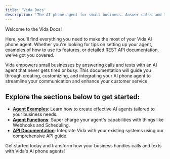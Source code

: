 ```yaml
---
title: 'Vida Docs'
description: 'The AI phone agent for small business. Answer calls and texts with an AI phone agent that always works and is never busy.'
---
```


Welcome to the Vida Docs!

Here, you'll find everything you need to make the most of your Vida AI phone agent. Whether you're looking for tips on setting up your agent, examples of how to use its features, or detailed REST API documentation, we've got you covered.

Vida empowers small businesses by answering calls and texts with an AI agent that never gets tired or busy. This documentation will guide you through creating, customizing, and integrating your AI phone agent to streamline your communication and enhance your customer service.

## Explore the sections below to get started:

- **[Agent Examples](/examples)**: Learn how to create effective AI agents tailored to your business needs.
- **[Agent Functions](/functions)**: Super charge your agent's capabilities with things like Webhooks and Scheduling.
- **[API Documentation](/api-reference/overview)**: Integrate Vida with your existing systems using our comprehensive API guide.

Get started today and transform how your business handles calls and texts with Vida's AI phone agents!
